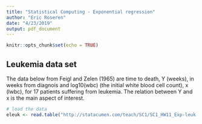 ```yaml
---
title: "Statistical Computing - Exponential regression"
author: "Eric Roseren"
date: "4/23/2019"
output: pdf_document
---
```


```r
knitr::opts_chunk$set(echo = TRUE)
```
## Leukemia data set

The data below from Feigl and Zelen (1965) are time to death, Y (weeks), in weeks from
diagnois and log10(wbc) (the initial white blood cell count), x (lwbc), for 17 patients
suffering from leukemia. The relation between Y and x is the main aspect of interest.

```r
# load the data
eleuk <- read.table("http://statacumen.com/teach/SC1/SC1_HW11_Exp-leuk.dat", header = TRUE)
```

